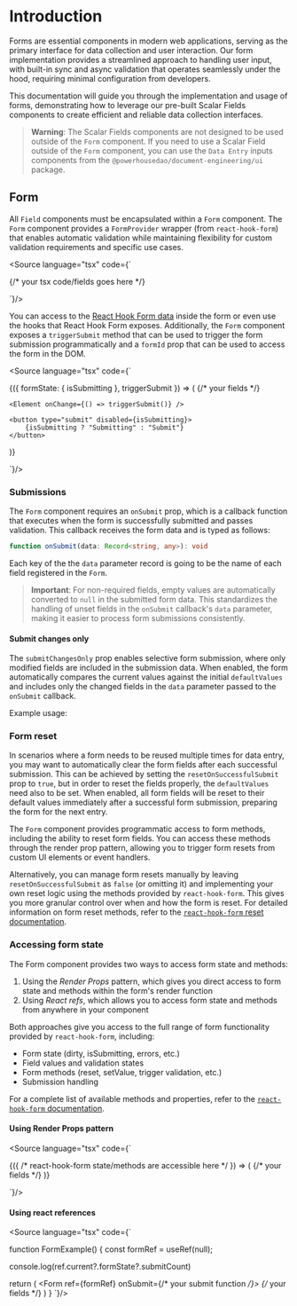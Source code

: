 

<Meta title="Document Engineering/Scalars/Forms" />

# Introduction

Forms are essential components in modern web applications, serving as the primary interface for data collection and
user interaction. Our form implementation provides a streamlined approach to handling user input, with built-in sync
and async validation that operates seamlessly under the hood, requiring minimal configuration from developers.

This documentation will guide you through the implementation and usage of forms, demonstrating how to leverage our
pre-built Scalar Fields components to create efficient and reliable data collection interfaces.

> **Warning**: The Scalar Fields components are not designed to be used outside of the `Form` component. If you need to
> use a Scalar Field outside of the `Form` component, you can use the `Data Entry` inputs components from the 
> `@powerhousedao/document-engineering/ui` package.

## Form

All `Field` components must be encapsulated within a `Form` component. The `Form` component provides a `FormProvider`
wrapper (from `react-hook-form`) that enables automatic validation while maintaining flexibility for custom validation
requirements and specific use cases.

<Source language="tsx" code={`

<Form onSubmit={/* your submit function */}>
 {/* your tsx code/fields goes here */}
</Form>
`}/>

You can access to the [React Hook Form data](https://react-hook-form.com/docs/useform) inside the form or even use
the hooks that React Hook Form exposes.
Additionally, the `Form` component exposes a `triggerSubmit` method that can be used to trigger the form submission
programmatically and a `formId` prop that can be used to access the form in the DOM.

<Source language="tsx" code={`

<Form onSubmit={/* your submit function */}>
 {({ formState: { isSubmitting }, triggerSubmit }) => (
    {/* your fields */}

    <Element onChange={() => triggerSubmit()} />

    <button type="submit" disabled={isSubmitting}>
        {isSubmitting ? "Submitting" : "Submit"}
    </button>

)}

</Form>
`}/>

### Submissions

The `Form` component requires an `onSubmit` prop, which is a callback function that executes when the form is
successfully submitted and passes validation. This callback receives the form data and is typed as follows:

```ts
function onSubmit(data: Record<string, any>): void
```

Each key of the the `data` parameter record is going to be the name of each field registered in the `Form`.

> **Important**: For non-required fields, empty values are automatically converted to `null` in the submitted form
data. This standardizes the handling of unset fields in the `onSubmit` callback's `data` parameter, making it easier
to process form submissions consistently.

#### Submit changes only

The `submitChangesOnly` prop enables selective form submission, where only modified fields are included in the
submission data. When enabled, the form automatically compares the current values against the initial `defaultValues`
and includes only the changed fields in the `data` parameter passed to the `onSubmit` callback.

Example usage:

<Canvas of={SubmitChangesOnly.Default} withToolbar />

### Form reset

In scenarios where a form needs to be reused multiple times for data entry, you may want to automatically clear the
form fields after each successful submission. This can be achieved by setting the `resetOnSuccessfulSubmit` prop to
`true`, but in order to reset the fields properly, the `defaultValues` need also to be set. When enabled, all form fields
will be reset to their default values immediately after a successful form submission, preparing the form for the next entry.

<Canvas of={ResetOnSuccessfulSubmitStories.Default} withToolbar />

The `Form` component provides programmatic access to form methods, including the ability to reset form fields. You can
access these methods through the render prop pattern, allowing you to trigger form resets from custom UI elements or
event handlers.

<Canvas of={ResetButtonStories.Default} withToolbar />

Alternatively, you can manage form resets manually by leaving `resetOnSuccessfulSubmit` as `false` (or omitting it) and
implementing your own reset logic using the methods provided by `react-hook-form`. This gives you more granular control
over when and how the form is reset. For detailed information on form reset methods, refer to the [`react-hook-form` reset
documentation](https://www.react-hook-form.com/api/useform/reset/).

### Accessing form state

The Form component provides two ways to access form state and methods:

1. Using the _Render Props_ pattern, which gives you direct access to form state and methods within the form's render function
2. Using _React refs_, which allows you to access form state and methods from anywhere in your component

Both approaches give you access to the full range of form functionality provided by `react-hook-form`, including:

- Form state (dirty, isSubmitting, errors, etc.)
- Field values and validation states
- Form methods (reset, setValue, trigger validation, etc.)
- Submission handling

For a complete list of available methods and properties, refer to the [`react-hook-form` documentation](https://react-hook-form.com/ts#UseFormReturn).

#### Using Render Props pattern

<Source language="tsx" code={`

<Form onSubmit={/* your submit function */}>
  {({ /* react-hook-form state/methods are accessible here */ }) => (
    {/* your fields */}
  )}
</Form>
`}/>

#### Using react references

<Source language="tsx" code={`

function FormExample() {
   const formRef = useRef<UseFormReturn>(null);

   console.log(ref.current?.formState?.submitCount)

   return (
      <Form ref={formRef} onSubmit={/* your submit function */}>
         {/* your fields */}
      </Form>
   )
}
`}/>
